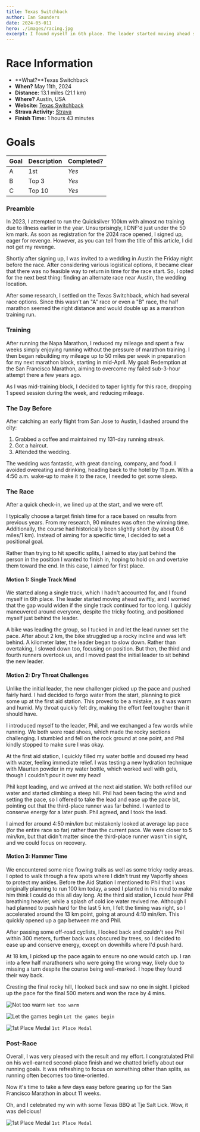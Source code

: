 ```yaml
---
title: Texas Switchback
author: Ian Saunders
date: 2024-05-011
hero: ./images/racing.jpg
excerpt: I found myself in 6th place. The leader started moving ahead swiftly, and I worried that the gap would widen if the single track continued for too long.
--- 
```


# Race Information
* **What?**Texas Switchback
* **When?** May 11th, 2024
* **Distance:** 13.1 miles (21.1 km)
* **Where?** Austin, USA
* **Website:** [Texas Switchback](https://trailroots.com/texas-switchback)
* **Strava Activity:** [Strava](https://www.strava.com/activities/11385688767/overview)
* **Finish Time:** 1 hours 43 minutes

# Goals
| Goal | Description | Completed? |
|------|-------------|------------|
| A    | 1st      | *Yes*      |
| B    | Top 3      | *Yes*       |
| C    | Top 10      | *Yes*       |

### Preamble

In 2023, I attempted to run the Quicksilver 100km with almost no training due to illness earlier in the year. Unsurprisingly, I DNF'd just under the 50 km mark. As soon as registration for the 2024 race opened, I signed up, eager for revenge. However, as you can tell from the title of this article, I did not get my revenge.

Shortly after signing up, I was invited to a wedding in Austin the Friday night before the race. After considering various logistical options, it became clear that there was no feasible way to return in time for the race start. So, I opted for the next best thing: finding an alternate race near Austin, the wedding location.

After some research, I settled on the Texas Switchback, which had several race options. Since this wasn't an "A" race or even a "B" race, the half marathon seemed the right distance and would double up as a marathon training run.

### Training

After running the Napa Marathon, I reduced my mileage and spent a few weeks simply enjoying running without the pressure of marathon training. I then began rebuilding my mileage up to 50 miles per week in preparation for my next marathon block, starting in mid-April. My goal: Redemption at the San Francisco Marathon, aiming to overcome my failed sub-3-hour attempt there a few years ago.

As I was mid-training block, I decided to taper lightly for this race, dropping 1 speed session during the week, and reducing mileage. 

### The Day Before

After catching an early flight from San Jose to Austin, I dashed around the city:

1. Grabbed a coffee and maintained my 131-day running streak.
2. Got a haircut.
3. Attended the wedding.

The wedding was fantastic, with great dancing, company, and food. I avoided overeating and drinking, heading back to the hotel by 11 p.m. With a 4:50 a.m. wake-up to make it to the race, I needed to get some sleep.

### The Race

After a quick check-in, we lined up at the start, and we were off.

I typically choose a target finish time for a race based on results from previous years. From my research, 90 minutes was often the winning time. Additionally, the course had historically been slightly short (by about 0.6 miles/1 km). Instead of aiming for a specific time, I decided to set a positional goal.

Rather than trying to hit specific splits, I aimed to stay just behind the person in the position I wanted to finish in, hoping to hold on and overtake them toward the end. In this case, I aimed for first place.

#### Motion 1: Single Track Mind

We started along a single track, which I hadn't accounted for, and I found myself in 6th place. The leader started moving ahead swiftly, and I worried that the gap would widen if the single track continued for too long. I quickly maneuvered around everyone, despite the tricky footing, and positioned myself just behind the leader.

A bike was leading the group, so I tucked in and let the lead runner set the pace. After about 2 km, the bike struggled up a rocky incline and was left behind. A kilometer later, the leader began to slow down. Rather than overtaking, I slowed down too, focusing on position. But then, the third and fourth runners overtook us, and I moved past the initial leader to sit behind the new leader.

#### Motion 2: Dry Throat Challenges

Unlike the initial leader, the new challenger picked up the pace and pushed fairly hard. I had decided to forgo water from the start, planning to pick some up at the first aid station. This proved to be a mistake, as it was warm and humid. My throat quickly felt dry, making the effort feel tougher than it should have.

I introduced myself to the leader, Phil, and we exchanged a few words while running. We both wore road shoes, which made the rocky sections challenging. I stumbled and fell on the rock ground at one point, and Phil kindly stopped to make sure I was okay.

At the first aid station, I quickly filled my water bottle and doused my head with water, feeling immediate relief. I was testing a new hydration technique with Maurten powder in my water bottle, which worked well with gels, though I couldn't pour it over my head!

Phil kept leading, and we arrived at the next aid station. We both refilled our water and started climbing a steep hill. Phil had been facing the wind and setting the pace, so I offered to take the lead and ease up the pace bit, pointing out that the third-place runner was far behind. I wanted to conserve energy for a later push. Phil agreed, and I took the lead.

I aimed for around 4:50 min/km but mistakenly looked at average lap pace (for the entire race so far) rather than the current pace. We were closer to 5 min/km, but that didn't matter since the third-place runner wasn't in sight, and we could focus on recovery.

#### Motion 3: Hammer Time

We encountered some nice flowing trails as well as some tricky rocky areas. I opted to walk through a few spots where I didn't trust my Vaporfly shoes to protect my ankles. Before the Aid Station I mentioned to Phil that I was originally planning to run 100 km today, a seed I planted in his mind to make him think I could do this all day long. At the third aid station, I could hear Phil breathing heavier, while a splash of cold ice water revived me. Although I had planned to push hard for the last 5 km, I felt the timing was right, so I accelerated around the 13 km point, going at around 4:10 min/km. This quickly opened up a gap between me and Phil.

After passing some off-road cyclists, I looked back and couldn't see Phil within 300 meters, further back was obscured by trees, so I decided to ease up and conserve energy, except on downhills where I'd push hard.

At 18 km, I picked up the pace again to ensure no one would catch up. I ran into a few half marathoners who were going the wrong way, likely due to missing a turn despite the course being well-marked. I hope they found their way back.

Cresting the final rocky hill, I looked back and saw no one in sight. I picked up the pace for the final 500 meters and won the race by 4 mins.

![Not too warm](/images/start1.jpeg)
`Not too warm`

![Let the games begin](/images/start2.jpeg)
`Let the games begin`

![1st Place Medal](/images/win.jpeg)
`1st Place Medal`

### Post-Race

Overall, I was very pleased with the result and my effort. I congratulated Phil on his well-earned second-place finish and we chatted briefly about our running goals. It was refreshing to focus on something other than splits, as running often becomes too time-oriented.

Now it's time to take a few days easy before gearing up for the San Francisco Marathon in about 11 weeks.

Oh, and I celebrated my win with some Texas BBQ at Tje Salt Lick. Wow, it was delicious!



![1st Place Medal](/images/bbq.jpeg)
`1st Place Medal`